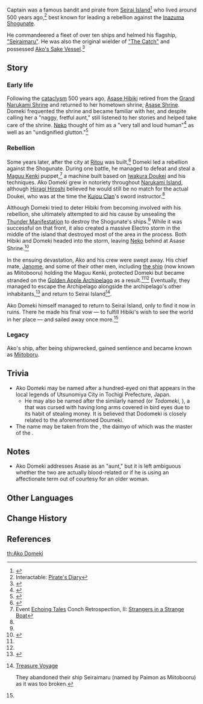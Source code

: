 {{Character Infobox
|type             = Historical
|deceased         = Past
|region           = Inazuma
|title            = Deathless Oni of Seirai
|affiliation      = Oni
}}
Captain {{Lang|'''Ako Domeki Zaemon'''|ja=赤穗百目鬼左衛門|ja_rm=Akou Doumeki Zaemon}} was a famous bandit and pirate from [[Seirai Island]]<ref name="Hamayumi">{{Ref/Weapon|Hamayumi}}</ref> who lived around 500 years ago,<ref>Interactable: [[Pirate's Diary]]</ref> best known for leading a rebellion against the [[Inazuma]] [[Shogunate]].

He commandeered a fleet of over ten ships and helmed his flagship, [["Seiraimaru"]]. He was also the original wielder of [["The Catch"]] and possessed [[Ako's Sake Vessel]].<ref name="The Catch">{{Ref/Weapon|"The Catch"}}</ref>

==Story==
===Early life===
Following the [[cataclysm]] 500 years ago, [[Asase Hibiki]] retired from the [[Grand Narukami Shrine]] and returned to her hometown shrine, [[Asase Shrine]]. Domeki frequented the shrine and became familiar with her, and despite calling her a "naggy, fretful aunt," still listened to her stories and helped take care of the shrine. [[Neko]] thought of him as a "very tall and loud human"<ref>{{Ref/Quest|Neko Is a Cat: Shrine Cleanup}}</ref> as well as an "undignified glutton."<ref>{{Ref/Quest|Neko Is a Cat: Shrine Recipe}}</ref>

===Rebellion===
Some years later, after the city at [[Ritou]] was built,<ref name="Ornate Kabuto">{{Ref/Arti|Ornate Kabuto}}</ref> Domeki led a rebellion against the Shogunate. During one battle, he managed to defeat and steal a [[Maguu Kenki]] puppet,<ref name="Echoing Tales">Event [[Echoing Tales]] Conch Retrospection, II: [[Echoing Tales/Story#II: Strangers in a Strange Boat|Strangers in a Strange Boat]]</ref> a machine built based on [[Iwakura Doukei]] and his techniques. Ako Domeki grew in notoriety throughout [[Narukami Island]], although [[Hiiragi Hiroshi]] believed he would still be no match for the actual Doukei, who was at the time the [[Kujou Clan]]'s sword instructor.<ref name="Ornate Kabuto" />

Although Domeki tried to deter Hibiki from becoming involved with his rebellion, she ultimately attempted to aid his cause by unsealing the [[Thunder Manifestation]] to destroy the Shogunate's ships.<ref name="Hamayumi" /> While it was successful on that front, it also created a massive Electro storm in the middle of the island that destroyed most of the area in the process. Both Hibiki and Domeki headed into the storm, leaving [[Neko]] behind at Asase Shrine.<ref>{{Ref/Quest|Seirai Stormchasers: Part I}}</ref>

In the ensuing devastation, Ako and his crew were swept away. His chief mate, [[Janome]], and some of their other men, including [[Miitoboru|the ship]] (now known as Miitobooru) holding the Maguu Kenki, protected Domeki but became stranded on the [[Golden Apple Archipelago]] as a result.<ref name="The Catch" /><ref name="Echoing Tales" /> Eventually, they managed to escape the Archipelago alongside the archipelago's other inhabitants,<ref>{{Ref/Quest|From Outer Lands}}</ref> and return to Seirai Island<ref>[[Treasure Voyage]]

They abandoned their ship Seiraimaru (named by Paimon as Miitobooru) as it was too broken.</ref>.

Ako Domeki himself managed to return to Seirai Island, only to find it now in ruins. There he made his final vow &mdash; to fulfill Hibiki's wish to see the world in her place &mdash; and sailed away once more.<ref name="The Catch" />

===Legacy===
Ako's ship, after being shipwrecked, gained sentience and became known as [[Miitoboru]].

==Trivia==
* Ako Domeki may be named after {{Lang|[https://ja.wikipedia.org/wiki/百目鬼 Doumeki]|ja=百目鬼}} a hundred-eyed oni that appears in the local legends of Utsunomiya City in Tochigi Prefecture, Japan.
** He may also be named after the similarly named {{w|Dodomeki}} (or ''Todomeki,'' {{Lang|mini=1|ja=百々目鬼|ja_tl=Myriad (lit. "hundred-hundred") eyes demon}}), a {{W|youkai}} that was cursed with having long arms covered in bird eyes due to its habit of stealing money. It is believed that Dodomeki is closely related to the aforementioned Doumeki.
* The name {{Lang|Ako|ja=赤穗|ja_rm=Akou|ja_tl=red ear (of grain)}} may be taken from the {{W|Akō Domain|Akou Domain}}, the daimyo of which was the master of the {{Lang|{{w|Forty-seven rōnin|Forty-seven rounin}}|ja=赤穂浪士|ja_rm=Akou-roushi}}.

==Notes==
* Ako Domeki addresses Asase as an "aunt," but it is left ambiguous whether the two are actually blood-related or if he is using an affectionate term out of courtesy for an older woman.

==Other Languages==
{{Other Languages|default_hidden=1
|en       = Ako Domeki
|zhs      = 赤穗百目鬼
|zhs_rm   = Chìsuì Bǎimùguǐ
|zht      = 赤穗百目鬼
|zht_rm   = Chìsuì Bǎimùguǐ
|ja       = {{Rubi|赤穗|あこう|百|どう|目|め|鬼|き}}
|ja_rm    = Akou Doumeki
|ko       = 아코 도메키
|ko_rm    = Ako Domeki
|es       = Ako Domeki
|fr       = Ako Domeki
|ru       = Ако Домэки
|th       = Ako Domeki
|vi       = Ako Domeki
|de       = Ako Domeki
|id       = Ako Domeki
|pt       = Ako Domeki
}}

==Change History==
{{Change History|1.6}}

==References==
{{Reflist|1}}
[[th:Ako Domeki]]